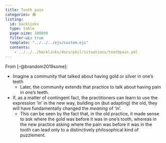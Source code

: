 ```yaml
---
title: Tooth pain
categories: 🟢
listing:
  id: backlinks
  type: table
  page-size: 100000
  filter-ui: true
  template: "../../../ejs/custom.ejs"
  contents:
    - ../../../backlinks/docs/phil/situations/toothpain.yml
---
```


From [-@brandom2019some]:

- Imagine a community that talked about having gold or silver in one's teeth
   - Later, the community extends that practice to talk about having pain in 
     one's teeth.
- If, as a matter of contingent fact, the practitioners can learn to use the 
  expression 'in' in the new way, building on (but adapting) the old, they will 
  have fundamentally changed the *meaning* of 'in'.
    - This can be seen by the fact that, in the old practice, it made sense to 
      ask where the gold was before it was in one's tooth, whereas in the new 
      practice asking where the pain was before it was in the tooth can lead 
      only to a distinctively philosophical kind of puzzlement.
      